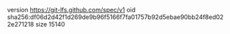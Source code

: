 version https://git-lfs.github.com/spec/v1
oid sha256:df06d2d42f1d269de9b96f5166f7fa01757b92d5ebae90bb24f8ed022e271218
size 15140
